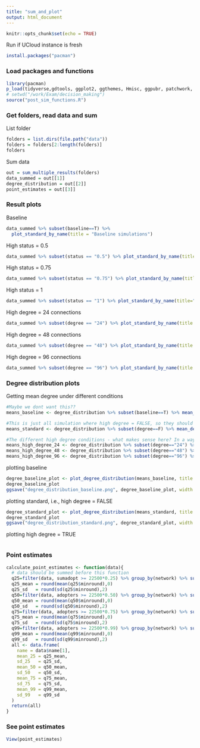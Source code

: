 ```yaml
---
title: "sum_and_plot"
output: html_document
---
```


```r
knitr::opts_chunk$set(echo = TRUE)
```

Run if UCloud instance is fresh
```r
install.packages("pacman")
```

### Load packages and functions
```r
library(pacman)
p_load(tidyverse,gdtools, ggplot2, ggthemes, Hmisc, ggpubr, patchwork, stringr)
# setwd("/work/Exam/decision_making")
source("post_sim_functions.R")
```

### Get folders, read data and sum
List folder
```r
folders = list.dirs(file.path("data"))
folders = folders[2:length(folders)]
folders
```

Sum data
```r
out = sum_multiple_results(folders)
data_summed = out[[1]]
degree_distribution = out[[2]]
point_estimates = out[[3]]
```

### Result plots
Baseline
```r
data_summed %>% subset(baseline==T) %>% 
  plot_standard_by_name(title = "Baseline simulations")
```

High status = 0.5
```r
data_summed %>% subset(status == "0.5") %>% plot_standard_by_name(title="High status = 0.5% of tau")
```

High status = 0.75
```r
data_summed %>% subset(status == "0.75") %>% plot_standard_by_name(title="High status = 0.75% of tau")
```

High status = 1
```r
data_summed %>% subset(status == "1") %>% plot_standard_by_name(title="High status = 100% of tau")
```

High degree = 24 connections
```r
data_summed %>% subset(degree == "24") %>% plot_standard_by_name(title = "High degree = 24 connections")
```

High degree = 48 connections
```r
data_summed %>% subset(degree == "48") %>% plot_standard_by_name(title = "High degree = 48 connections")
```

High degree = 96 connections
```r
data_summed %>% subset(degree == "96") %>% plot_standard_by_name(title = "High degree = 96 connections")
```




### Degree distribution plots

Getting mean degree under different conditions
```r
#Maybe we dont want this??
means_baseline <- degree_distribution %>% subset(baseline==T) %>% mean_degree()

#This is just all simulation where high degree = FALSE, so they should all have similar degree
means_standard <- degree_distribution %>% subset(degree==F) %>% mean_degree()

#The different high degree conditions - what makes sense here? In a way we need all nine combinations. Maybe just the one above actually
means_high_degree_24 <- degree_distribution %>% subset(degree=="24") %>% mean_degree()
means_high_degree_48 <- degree_distribution %>% subset(degree=="48") %>% mean_degree()
means_high_degree_96 <- degree_distribution %>% subset(degree=="96") %>% mean_degree()
```

plotting baseline
```r
degree_baseline_plot <- plot_degree_distribution(means_baseline, title ="Baseline simulations")
degree_baseline_plot
ggsave("degree_distribution_baseline.png", degree_baseline_plot, width = 12, height = 6)
```

plotting standard, i.e., high degree = FALSE
```r
degree_standard_plot <- plot_degree_distribution(means_standard, title = "Standard degree distribution")
degree_standard_plot
ggsave("degree_distribution_standard.png", degree_standard_plot, width = 12, height = 6)
```

plotting high degree = TRUE
```r

```



























### Point estimates

```r
calculate_point_estimates <- function(data){
  # data should be summed before this function
  q25=filter(data, sumadopt >= 22500*0.25) %>% group_by(network) %>% summarise(minround = min(round))
  q25_mean = round(mean(q25$minround),0)
  q25_sd   = round(sd(q25$minround),2)
  q50=filter(data, adopters >= 22500*0.50) %>% group_by(network) %>% summarise(minround = min(round))
  q50_mean = round(mean(q50$minround),0)
  q50_sd   = round(sd(q50$minround),2)
  q75=filter(data, adopters >= 22500*0.75) %>% group_by(network) %>% summarise(minround = min(round))
  q75_mean = round(mean(q75$minround),0)
  q75_sd   = round(sd(q75$minround),2)
  q99=filter(data, adopters >= 22500*0.99) %>% group_by(network) %>% summarise(minround = min(round))
  q99_mean = round(mean(q99$minround),0)
  q99_sd   = round(sd(q99$minround),2)
  all <- data.frame(
    name = data$name[1],
    mean_25 = q25_mean,
    sd_25   = q25_sd,
    mean_50 = q50_mean,
    sd_50   = q50_sd,
    mean_75 = q75_mean,
    sd_75   = q75_sd,
    mean_99 = q99_mean,
    sd_99   = q99_sd
  )
  return(all)
}
```

### See point estimates
```r
View(point_estimates)
```

